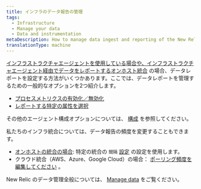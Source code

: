 ```yaml
---
title: インフラのデータ報告の管理
tags:
  - Infrastructure
  - Manage your data
  - Data and instrumentation
metaDescription: How to manage data ingest and reporting of the New Relic infrastructure agent and our infrastructure integrations.
translationType: machine
---
```


[インフラストラクチャエージェントを使用している場合や、インフラストラクチャエージェント経由でデータをレポートするオンホスト統合](/docs/integrations/host-integrations/get-started/introduction-host-integrations) の場合、データレポートを設定する方法がいくつかあります。ここでは、データレポートを管理するための一般的なオプションを2つ紹介します。

* [プロセスメトリクスの有効化／無効化](/docs/infrastructure/install-infrastructure-agent/configuration/infrastructure-agent-configuration-settings#enable-process-metrics)
* [レポートする特定の属性を選択](/docs/infrastructure/install-infrastructure-agent/configuration/infrastructure-agent-configuration-settings#include-matching-metrics)

その他のエージェント構成オプションについては、 [構成](/docs/infrastructure/install-infrastructure-agent/configuration/infrastructure-agent-configuration-settings) を参照してください。

私たちのインフラ統合については、データ報告の頻度を変更することもできます。

* [オンホストの統合の場合](/docs/infrastructure/host-integrations/host-integrations-list): 特定の統合の `間隔` [設定](/docs/integrations/integrations-sdk/file-specifications/host-integration-configuration-overview) の設定を使用します。
* クラウド統合（AWS、Azure、Google Cloud）の場合： [ポーリング頻度を編集してください](/docs/integrations/new-relic-integrations/cloud-integrations/configure-polling-frequency-data-collection-cloud-integrations) 。

New Relic のデータ管理全般については、 [Manage data](/docs/telemetry-data-platform/ingest-manage-data/manage-data/manage-your-data) をご覧ください。
